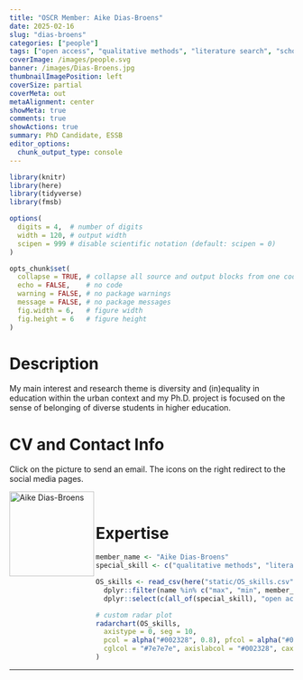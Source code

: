 ```yaml
---
title: "OSCR Member: Aike Dias-Broens"
date: 2025-02-16
slug: "dias-broens"
categories: ["people"]
tags: ["open access", "qualitative methods", "literature search", "school-essb"] # top 3 categories + unique + school
coverImage: /images/people.svg
banner: /images/Dias-Broens.jpg
thumbnailImagePosition: left
coverSize: partial
coverMeta: out
metaAlignment: center
showMeta: true
comments: true
showActions: true
summary: PhD Candidate, ESSB
editor_options: 
  chunk_output_type: console
---
```


```r

library(knitr)
library(here)
library(tidyverse)
library(fmsb)

options(
  digits = 4,  # number of digits
  width = 120, # output width
  scipen = 999 # disable scientific notation (default: scipen = 0)
)

opts_chunk$set(
  collapse = TRUE, # collapse all source and output blocks from one code chunk into a single block
  echo = FALSE,    # no code
  warning = FALSE, # no package warnings
  message = FALSE, # no package messages
  fig.width = 6,   # figure width
  fig.height = 6   # figure height
)

```

# Description

My main interest and research theme is diversity and (in)equality in education within the urban context and my Ph.D. project is focused on the sense of belonging of diverse students in higher education.

# CV and Contact Info

Click on the picture to send an email. The icons on the right redirect to the social media pages.

<!-- EMAIL -->
<p>
  <a href="mailto:dias-broens@essb.eur.nl">
  <img border="0" alt="Aike Dias-Broens" src="/images/Dias-Broens.jpg" width="150" height="150" align="left">
  </a>
</p>

<!-- LINKEDIN -->
<p align="center">
  <a href="https://www.linkedin.com/in/aike-senna-dias-broens-66990432/" class="fa fa-linkedin fa-2x" style="color:#000000;">
  </a>
</p>

<!-- ORCID -->
<p align="center">
  <a href="https://orcid.org/0000-0001-8514-4908" class="ai ai-orcid fa-2x" style="color:#000000;">
  </a>
</p>

<BR>

# Expertise

```r

member_name <- "Aike Dias-Broens"
special_skill <- c("qualitative methods", "literature search")

OS_skills <- read_csv(here("static/OS_skills.csv")) %>%
  dplyr::filter(name %in% c("max", "min", member_name)) %>%
  dplyr::select(c(all_of(special_skill), "open access", "open source software", "reproducible analysis", "data management", "data sharing", "preregistration"))

# custom radar plot
radarchart(OS_skills,
  axistype = 0, seg = 10,
  pcol = alpha("#002328", 0.8), pfcol = alpha("#00B969", 0.6), plwd = 4, centerzero = TRUE, # polygon
  cglcol = "#7e7e7e", axislabcol = "#002328", caxislabels = seq(0, 10, 2), cglwd = 0.8 # grid
)

```

***


